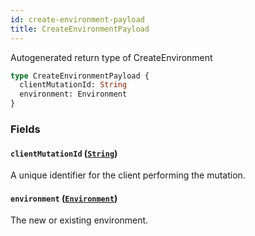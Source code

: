 ```yaml
---
id: create-environment-payload
title: CreateEnvironmentPayload
---
```


Autogenerated return type of CreateEnvironment

```graphql
type CreateEnvironmentPayload {
  clientMutationId: String
  environment: Environment
}
```

### Fields

#### `clientMutationId` ([`String`](/docs/api/scalars/string))

A unique identifier for the client performing the mutation.

#### `environment` ([`Environment`](/docs/api/objects/environment))

The new or existing environment.
